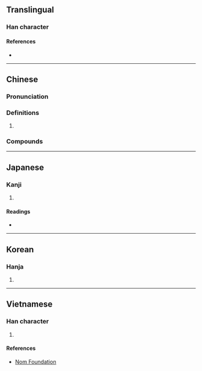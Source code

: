 {{character info/new}}
==Translingual==

===Han character===
{{Han char|rn=61|rad=心|as=12|sn=15|four=92027|canj=PHKB|ids=⿰忄喬}}

====References====
* {{Han ref|kx=0402.070|dkj=11201|dj=0742.090|hdz=42355.020|uh=618D|ud=24973|bh=E5A9|bd=58793}}

----

==Chinese==
{{zh-forms|s=㤭}}

===Pronunciation===
{{zh-pron
|m=jiāo
|c=giu1
|mc=y
|oc=y
|cat=a
}}

===Definitions===
{{zh-hanzi}}

# {{zh-alt-form|驕|[[conceited]]; [[arrogant]]; [[indulgent]]}}

===Compounds===
{{zh-der|憍陳如|虛憍恃氣}}

----

==Japanese==

===Kanji===
{{ja-kanji|grade=|rs=心12}}

# {{defn|lang=ja|sort=心12}}

====Readings====
* {{ja-readings|on=[[きょう]] (kyō)|kun=[[ほしいまま]] (hoshiimama)}}

----

==Korean==

===Hanja===
{{ko-hanja|hangeul=교|eumhun=|rv=gyo|mr=kyo|y=kyo}}

# {{defn|lang=ko|sort=心12}}

----

==Vietnamese==

===Han character===
{{vi-readings|rs=心12|hanviet=ghẹo}}

# {{defn|lang=vi|sort=心12}}

====References====
* [http://nomfoundation.org/common/nom_details.php?codepoint=618d Nom Foundation]